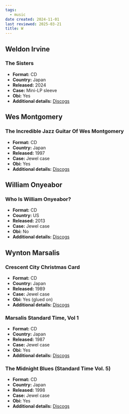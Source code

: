 ```yaml
---
tags:
  - music
date created: 2024-11-01
last reviewed: 2025-03-21
title: W
---
```


## Weldon Irvine

### The Sisters

- **Format:** CD
- **Country:** Japan
- **Released:** 2024
- **Case:** Mini-LP sleeve
- **Obi:** Yes
- **Additional details:** [Discogs](https://www.discogs.com/release/33176556-Weldon-Irvine-The-Sisters)

## Wes Montgomery

### The Incredible Jazz Guitar Of Wes Montgomery

- **Format:** CD
- **Country:** Japan
- **Released:** 1997
- **Case:** Jewel case
- **Obi:** Yes
- **Additional details:** [Discogs](https://www.discogs.com/release/11334735-Wes-Montgomery-The-Incredible-Jazz-Guitar-Of-Wes-Montgomery)

## William Onyeabor

### Who Is William Onyeabor?

- **Format:** CD
- **Country:** US
- **Released:** 2013
- **Case:** Jewel case
- **Obi:** No
- **Additional details:** [Discogs](https://www.discogs.com/release/5044137-William-Onyeabor-Who-Is-William-Onyeabor)

## Wynton Marsalis

### Crescent City Christmas Card

- **Format:** CD
- **Country:** Japan
- **Released:** 1989
- **Case:** Jewel case
- **Obi:** Yes (glued on)
- **Additional details:** [Discogs](https://www.discogs.com/release/18551452-Wynton-Marsalis-Crescent-City-Christmas-Card)

### Marsalis Standard Time, Vol 1

- **Format:** CD
- **Country:** Japan
- **Released:** 1987
- **Case:** Jewel case
- **Obi:** Yes
- **Additional details:** [Discogs](https://www.discogs.com/release/3658328-Wynton-Marsalis-Marsalis-Standard-Time-Vol-1)

### The Midnight Blues (Standard Time Vol. 5)

- **Format:** CD
- **Country:** Japan
- **Released:** 1998
- **Case:** Jewel case
- **Obi:** Yes
- **Additional details:** [Discogs](https://www.discogs.com/release/23472779-Wynton-Marsalis-The-Midnight-Blues-Standard-Time-Vol-5)
